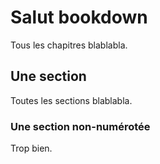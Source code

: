 # Salut bookdown 

Tous les chapitres blablabla.

## Une section

Toutes les sections blablabla.

### Une section non-numérotée {-}

Trop bien.
